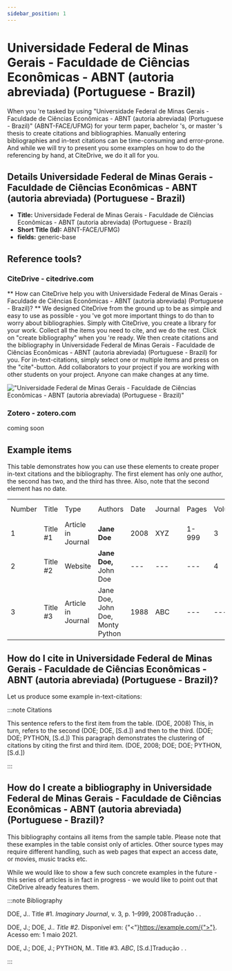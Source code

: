 ```yaml
---
sidebar_position: 1
---
```


# Universidade Federal de Minas Gerais - Faculdade de Ciências Econômicas - ABNT (autoria abreviada) (Portuguese - Brazil)

When you 're tasked by using "Universidade Federal de Minas Gerais - Faculdade de Ciências Econômicas - ABNT (autoria abreviada) (Portuguese - Brazil)" (ABNT-FACE/UFMG) for your term paper, bachelor 's, or master 's thesis to create citations and bibliographies.
Manually entering bibliographies and in-text citations can be time-consuming and error-prone. And while we will try to present you some examples on how to do the referencing by hand, at CiteDrive, we do it all for you.

## Details  Universidade Federal de Minas Gerais - Faculdade de Ciências Econômicas - ABNT (autoria abreviada) (Portuguese - Brazil)
* **Title:** Universidade Federal de Minas Gerais - Faculdade de Ciências Econômicas - ABNT (autoria abreviada) (Portuguese - Brazil)
* **Short Title (Id):** ABNT-FACE/UFMG)
* **fields:** generic-base

## Reference tools?
### CiteDrive - citedrive.com
** How can CiteDrive help you with Universidade Federal de Minas Gerais - Faculdade de Ciências Econômicas - ABNT (autoria abreviada) (Portuguese - Brazil)? **
We designed CiteDrive from the ground up to be as simple and easy to use as possible - you 've got more important things to do than to worry about bibliographies. Simply with CiteDrive, you create a library for your work. Collect all the items you need to cite, and we do the rest. Click on "create bibliography" when you 're ready. We then create citations and the bibliography in Universidade Federal de Minas Gerais - Faculdade de Ciências Econômicas - ABNT (autoria abreviada) (Portuguese - Brazil) for you. For in-text-citations, simply select one or multiple items and press on the "cite"-button. Add collaborators to your project if you are working with other students on your project. Anyone can make changes at any time.


!["Universidade Federal de Minas Gerais - Faculdade de Ciências Econômicas - ABNT (autoria abreviada) (Portuguese - Brazil)"](images/universidade-federal-de-minas-gerais--faculdade-de-ciencias-economicas--abnt-autoria-abreviada-portuguese--brazil.svg "Choose Universidade Federal de Minas Gerais - Faculdade de Ciências Econômicas - ABNT (autoria abreviada) (Portuguese - Brazil) in the CiteDrive App")

### Zotero - zotero.com

coming soon

## Example items

This table demonstrates how you can use these elements to create proper in-text citations and the bibliography. The first element has only one author, the second has two, and the third has three. Also, note that the second element has no date.


<table>
  <tr>
   <td>Number
   </td>
   <td>Title
   </td>
   <td>Type
   </td>
   <td>Authors
   </td>
   <td>Date
   </td>
   <td>Journal
   </td>
   <td>Pages
   </td>
   <td>Volume
   </td>
   <td>Issue
   </td>
   <td>Access Date
   </td>
  </tr>
  <tr>
   <td>1
   </td>
   <td>Title #1
   </td>
   <td>Article in Journal
   </td>
   <td><strong>Jane Doe</strong>
   </td>
   <td>2008
   </td>
   <td>XYZ
   </td>
   <td>1-999
   </td>
   <td>3
   </td>
   <td>2
   </td>
   <td>--
   </td>
  </tr>
  <tr>
   <td>
2
   </td>
   <td>Title #2
   </td>
   <td>Website
   </td>
   <td><strong>Jane Doe, </strong>John Doe
   </td>
   <td>---
   </td>
   <td>---
   </td>
   <td>---
   </td>
   <td>4
   </td>
   <td>---
   </td>
   <td>2020-05-01
   </td>
  </tr>
  <tr>
   <td>3
   </td>
   <td>Title #3
   </td>
   <td>Article in Journal
   </td>
   <td>Jane Doe, John Doe, Monty Python
   </td>
   <td>1988
   </td>
   <td>ABC
   </td>
   <td>---
   </td>
   <td>---
   </td>
   <td>16
   </td>
   <td>---
   </td>
  </tr>
</table>



## How do I cite in  Universidade Federal de Minas Gerais - Faculdade de Ciências Econômicas - ABNT (autoria abreviada) (Portuguese - Brazil)?

Let us produce some example in-text-citations:

:::note Citations


This sentence refers to the first item from the table. (DOE, 2008) This, in turn, refers to the second (DOE; DOE, [S.d.])
and then to the third.  (DOE; DOE; PYTHON, [S.d.])
This paragraph demonstrates the clustering of citations by citing the first and third item. (DOE, 2008; DOE; DOE; PYTHON, [S.d.])

:::

## How do I create a bibliography in Universidade Federal de Minas Gerais - Faculdade de Ciências Econômicas - ABNT (autoria abreviada) (Portuguese - Brazil)?

This bibliography contains all items from the sample table. Please note that these examples in the table consist only of articles. Other source types may require different handling, such as web pages that expect an access date, or movies, music tracks etc.

While we would like to show a few such concrete examples in the future - this series of articles is in fact in progress - we would like to point out that CiteDrive already features them.

:::note Bibliography

DOE, J.. Title #1. <i>Imaginary Journal</i>, v. 3, p. 1–999, 2008Tradução . .

DOE, J.; DOE, J.. <i>Title #2</i>. Disponível em: {"<"}https://example.com/{">"}. Acesso em: 1 maio 2021. 

DOE, J.; DOE, J.; PYTHON, M.. Title #3. <i>ABC</i>, [S.d.]Tradução . .



:::


        